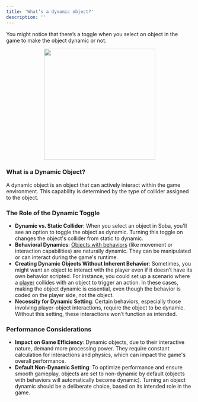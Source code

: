 ```yaml
---
title: 'What’s a dynamic object?'
description: ''
---
```


You might notice that there’s a toggle when you select on object in the game to make the object dynamic or not.

<p align="center">
  <img width="300" noZoom src="https://i.imgur.com/1mkOjkc.png" />
</p>

### **What is a Dynamic Object?**

A dynamic object is an object that can actively interact within the game environment. This capability is determined by the type of collider assigned to the object.

### **The Role of the Dynamic Toggle**

- **Dynamic vs. Static Collider**: When you select an object in Soba, you'll see an option to toggle the object as dynamic. Turning this toggle on changes the object's collider from static to dynamic.
- **Behavioral Dynamics**: [Objects with behaviors](https://wiki.soba.xyz/behavior-editor/managing-behaviors/preset-behavior) (like movement or interaction capabilities) are naturally dynamic. They can be manipulated or can interact during the game's runtime.
- **Creating Dynamic Objects Without Inherent Behavior**: Sometimes, you might want an object to interact with the player even if it doesn’t have its own behavior scripted. For instance, you could set up a scenario where a [player](https://wiki.soba.xyz/behavior-editor/working-with-players/random-player) collides with an object to trigger an action. In these cases, making the object dynamic is essential, even though the behavior is coded on the player side, not the object.
- **Necessity for Dynamic Setting**: Certain behaviors, especially those involving player-object interactions, require the object to be dynamic. Without this setting, these interactions won’t function as intended.

### **Performance Considerations**

- **Impact on Game Efficiency**: Dynamic objects, due to their interactive nature, demand more processing power. They require constant calculation for interactions and physics, which can impact the game's overall performance.
- **Default Non-Dynamic Setting**: To optimize performance and ensure smooth gameplay, objects are set to non-dynamic by default (objects with behaviors will automatically become dynamic). Turning an object dynamic should be a deliberate choice, based on its intended role in the game.
